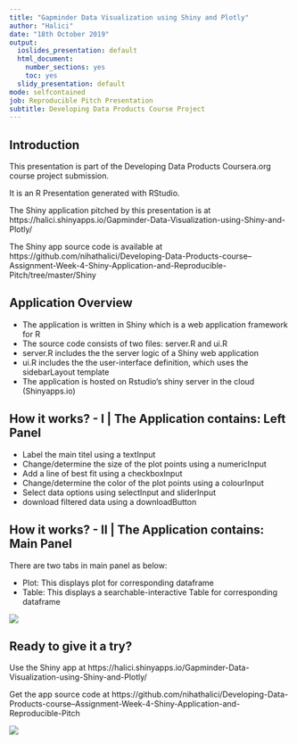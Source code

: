 ---
title: "Gapminder Data Visualization using Shiny and Plotly"
author: "Halici"
date: "18th October 2019"
output:
  ioslides_presentation: default
  html_document:
    number_sections: yes
    toc: yes
  slidy_presentation: default
mode: selfcontained
job: Reproducible Pitch Presentation
subtitle: Developing Data Products Course Project
---


## Introduction

This presentation is part of the Developing Data Products Coursera.org course project submission.

It is an R Presentation generated with RStudio.

The Shiny application pitched by this presentation is at https://halici.shinyapps.io/Gapminder-Data-Visualization-using-Shiny-and-Plotly/

The Shiny app source code is available at https://github.com/nihathalici/Developing-Data-Products-course--Assignment-Week-4-Shiny-Application-and-Reproducible-Pitch/tree/master/Shiny 


## Application Overview

- The application is written in Shiny which is a web application framework for R
- The source code consists of two files: server.R and ui.R
- server.R includes the the server logic of a Shiny web application
- ui.R includes the the user-interface definition, which uses the sidebarLayout template
- The application is hosted on Rstudio's shiny server in the cloud (Shinyapps.io)

## How it works? - I | The Application contains: Left Panel

- Label the main titel using a textInput
- Change/determine the size of the plot points using a numericInput
- Add a line of best fit using a checkboxInput
- Change/determine the color of the plot points using a colourInput
- Select data options using selectInput and sliderInput
- download filtered data using a downloadButton

## How it works? - II | The Application contains: Main Panel

There are two tabs in main panel as below:

- Plot: This displays plot for corresponding dataframe
- Table: This displays a searchable-interactive Table for corresponding dataframe

![](gapminder_using_shiny_1.png)

## Ready to give it a try?

Use the Shiny app at https://halici.shinyapps.io/Gapminder-Data-Visualization-using-Shiny-and-Plotly/ 

Get the app source code at https://github.com/nihathalici/Developing-Data-Products-course--Assignment-Week-4-Shiny-Application-and-Reproducible-Pitch

![](gapminder_using_shiny_2.png)